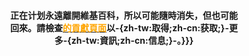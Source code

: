 <div style="user-select: none;text-align: center; width: 74%; margin: auto; padding: 1em; border: {{{border|solid 2px gold}}}; background-color: {{{bgcolor|black}}}; color: {{{fgcolor|white}}}; font-weight: bold;">{{{2|{{{user|該用戶}}}正在计划永遠離開'''維基百科'''，所以{{{gender|他}}}可能隨時消失，但也可能回來。請檢查[[Special:Contributions/{{SUBPAGENAME}}|<span style="color:orange;">{{{gender|該用戶}}}的貢獻頁面</span>]]以-{zh-tw:取得;zh-cn:获取;}-更多-{zh-tw:資訊;zh-cn:信息;}-。}}}</div>